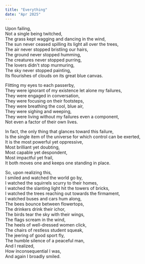 ```yaml
---
title: "Everything"
date: "Apr 2025"
---
```


Upon failing,<br/>
Not a single being twitched,<br/>
The grass kept wagging and dancing in the wind,<br/>
The sun never ceased spilling its light all over the trees,<br/>
The air never stopped bristling our hairs,<br/>
The ground never stopped humming,<br/>
The creatures never stopped purring,<br/>
The lovers didn't stop murmuring,<br/>
The sky never stopped painting,<br/>
Its flourishes of clouds on its great blue canvas.<br/>

Flitting my eyes to each passerby,<br/>
They were ignorant of my existence let alone my failures,<br/>
They were engaged in conversation,<br/>
They were focusing on their footsteps,<br/>
They were breathing the cool, blue air,<br/>
They were sighing and weeping,<br/>
They were living without my failures even a component,<br/>
Not even a factor of their own lives.<br/>

In fact, the only thing that glances toward this failure,<br/>
Is the single item of the universe for which control can be exerted,<br/>
It is the most powerful yet oppressive,<br/>
Most brilliant yet doubting,<br/>
Most capable yet despondent,<br/>
Most impactful yet frail,<br/>
It both moves one and keeps one standing in place.<br/>

So, upon realizing this,<br/>
I smiled and watched the world go by,<br/>
I watched the squirrels scurry to their homes,<br/>
I watched the slanting light hit the towers of bricks,<br/>
I watched the trees reaching out towards the firmament,<br/>
I watched buses and cars hum along,<br/>
The bees bounce between flowertops,<br/>
The drinkers drink their ichor,<br/>
The birds tear the sky with their wings,<br/>
The flags scream in the wind,<br/>
The heels of well-dressed women click,<br/>
The chairs of restless student squeak,<br/>
The jeering of good sport fly,<br/>
The humble silence of a peaceful man,<br/>
And I realized,<br/>
How inconsequential I was,<br/>
And again I broadly smiled.<br/>
